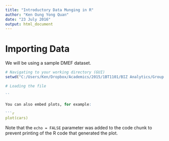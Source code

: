 ```yaml
---
title: "Introductory Data Munging in R"
author: "Ken Oung Yong Quan"
date: "23 July 2016"
output: html_document
---
```

# Importing Data
We will be using a sample DMEF dataset.

```r
# Navigating to your working directory (GUI)
setwd("C:/Users/Ken/Dropbox/Academics/2015/1BT1101/BIZ Analytics/Group Project/data")

# Loading the file

``

You can also embed plots, for example:

```r
plot(cars)
```

Note that the `echo = FALSE` parameter was added to the code chunk to prevent printing of the R code that generated the plot.

